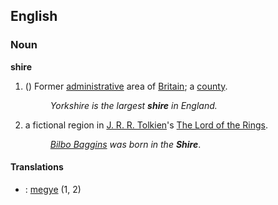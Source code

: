 ==English==
===Noun===
{{wikipedia}}
'''shire'''
# ({{OE.}}) Former [[administrative]] area of [[Britain]]; a [[county]].
#:''Yorkshire is the largest '''shire''' in England.''
# a fictional region in [[w:J. R. R. Tolkien|J. R. R. Tolkien]]'s [[w:The Lord of the Rings|The Lord of the Rings]].
#:''[[w:Bilbo Baggins|Bilbo Baggins]] was born in the '''Shire'''''.

====Translations====
*{{hu}}: [[megye]] (1, 2)